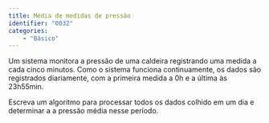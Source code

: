 ```yaml
---
title: Média de medidas de pressão 
identifier: "0032"
categories:
    - "Básico"
---
```


::: {.exercicio .avalia-algoritmo}
Um sistema monitora a pressão de uma caldeira registrando uma medida a cada cinco minutos. Como o sistema funciona continuamente, os dados são registrados diariamente, com a primeira medida a 0h e a última às 23h55min. 

Escreva um algoritmo para processar todos os dados colhido em um dia e determinar a a pressão média nesse período.
:::

